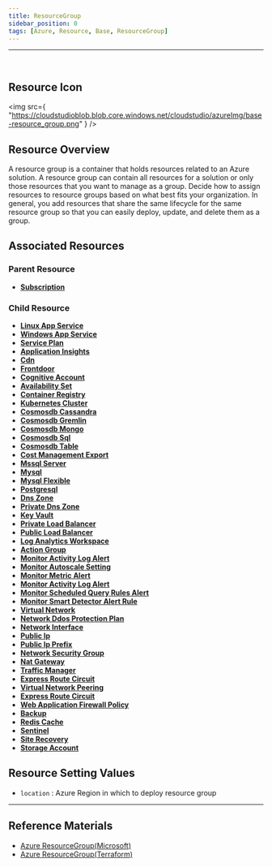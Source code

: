 ```yaml
---
title: ResourceGroup
sidebar_position: 0
tags: [Azure, Resource, Base, ResourceGroup]
---
```


<hr />
<br />

## Resource Icon

<img
    src={
        "https://cloudstudioblob.blob.core.windows.net/cloudstudio/azureImg/base-resource_group.png"
    }
/>

## Resource Overview

A resource group is a container that holds resources related to an Azure solution. 
A resource group can contain all resources for a solution or only those resources that you want to manage as a group.
Decide how to assign resources to resource groups based on what best fits your organization.
In general, you add resources that share the same lifecycle for the same resource group so that you can easily deploy, update, and delete them as a group.

## Associated Resources

### Parent Resource

-   [**Subscription**](https://docs.cstudio.app/en/docs/resource/azure/Base/Subscription)

### Child Resource

-   [**Linux App Service**](https://docs.cstudio.app/en/docs/resource/azure/AppService/LinuxAppService)
-   [**Windows App Service**](https://docs.cstudio.app/en/docs/resource/azure/AppService/WindowsAppService)
-   [**Service Plan**](https://docs.cstudio.app/en/docs/resource/azure/AppService/ServicePlan)
-   [**Application Insights**](https://docs.cstudio.app/en/docs/resource/azure/ApplicationInsights/)
-   [**Cdn**](https://docs.cstudio.app/en/docs/resource/azure/Cdn/)
-   [**Frontdoor**](https://docs.cstudio.app/en/docs/resource/azure/FrontDoor)
-   [**Cognitive Account**](https://docs.cstudio.app/en/docs/resource/azure/CognitiveServices/CognitiveAccount)
-   [**Availability Set**](https://docs.cstudio.app/en/docs/resource/azure/Compute/Availabilityset)
-   [**Container Registry**](https://docs.cstudio.app/en/docs/resource/azure/Container/ContainerRegistry)
-   [**Kubernetes Cluster**](https://docs.cstudio.app/en/docs/resource/azure/Container/KubernetesCluster)
-   [**Cosmosdb Cassandra**](https://docs.cstudio.app/en/docs/resource/azure/Cosmosdb/CosmosdbCassandra)
-   [**Cosmosdb Gremlin**](https://docs.cstudio.app/en/docs/resource/azure/Cosmosdb/CosmosdbGremlin)
-   [**Cosmosdb Mongo**](https://docs.cstudio.app/en/docs/resource/azure/Cosmosdb/CosmosdbMongo)
-   [**Cosmosdb Sql**](https://docs.cstudio.app/en/docs/resource/azure/Cosmosdb/CosmosdbSql)
-   [**Cosmosdb Table**](https://docs.cstudio.app/en/docs/resource/azure/Cosmosdb/CosmosdbTable)
-   [**Cost Management Export**](https://docs.cstudio.app/en/docs/resource/azure/CostManagement/CostManagementExport)
-   [**Mssql Server**](https://docs.cstudio.app/en/docs/resource/azure/Database/MssqlServer)
-   [**Mysql**](https://docs.cstudio.app/en/docs/resource/azure/Database/Mysql)
-   [**Mysql Flexible**](https://docs.cstudio.app/en/docs/resource/azure/Database/MysqlFlexible)
-   [**Postgresql**](https://docs.cstudio.app/en/docs/resource/azure/Database/Postgresql)
-   [**Dns Zone**](https://docs.cstudio.app/en/docs/resource/azure/Dns/DnsZone)
-   [**Private Dns Zone**](https://docs.cstudio.app/en/docs/resource/azure/Dns/PrivateDnsZone)
-   [**Key Vault**](https://docs.cstudio.app/en/docs/resource/azure/KeyVault/)
-   [**Private Load Balancer**](https://docs.cstudio.app/en/docs/resource/azure/LoadBalancer/PrivateLoadBalancer)
-   [**Public Load Balancer**](https://docs.cstudio.app/en/docs/resource/azure/PublicLoadBalancer)
-   [**Log Analytics Workspace**](https://docs.cstudio.app/en/docs/resource/azure/LogAnalytics/LogAnalyticsWorkspace)
-   [**Action Group**](https://docs.cstudio.app/en/docs/resource/azure/Monitor/ActionGroup)
-   [**Monitor Activity Log Alert**](https://docs.cstudio.app/en/docs/resource/azure/Monitor/MonitorActivityLogAlert)
-   [**Monitor Autoscale Setting**](https://docs.cstudio.app/en/docs/resource/azure/Monitor/MonitorAutoscaleSetting)
-   [**Monitor Metric Alert**](https://docs.cstudio.app/en/docs/resource/azure/Monitor/MonitorMetricAlert)
-   [**Monitor Activity Log Alert**](https://docs.cstudio.app/en/docs/resource/azure/Monitor/MonitorActivityLogAlert)
-   [**Monitor Scheduled Query Rules Alert**](https://docs.cstudio.app/en/docs/resource/azure/Monitor/MonitorScheduledQueryRulesAlert)
-   [**Monitor Smart Detector Alert Rule**](https://docs.cstudio.app/en/docs/resource/azure/Monitor/MonitorSmartDetectorAlertRule)
-   [**Virtual Network**](https://docs.cstudio.app/en/docs/resource/azure/Network/VirtualNetwork)
-   [**Network Ddos Protection Plan**](https://docs.cstudio.app/en/docs/resource/azure/Network/NetworkDdosProtectionPlan)
-   [**Network Interface**](https://docs.cstudio.app/en/docs/resource/azure/Network/NetworkInterface)
-   [**Public Ip**](https://docs.cstudio.app/en/docs/resource/azure/Network/PublicIp)
-   [**Public Ip Prefix**](https://docs.cstudio.app/en/docs/resource/azure/Network/PublicIpPrefix)
-   [**Network Security Group**](https://docs.cstudio.app/en/docs/resource/azure/Network/NetworkSecurityGroup)
-   [**Nat Gateway**](https://docs.cstudio.app/en/docs/resource/azure/Network/NatGateway)
-   [**Traffic Manager**](https://docs.cstudio.app/en/docs/resource/azure//Network/TrafficManager)
-   [**Express Route Circuit**](https://docs.cstudio.app/en/docs/resource/azure/Network/ExpressRouteCircuit)
-   [**Virtual Network Peering**](https://docs.cstudio.app/en/docs/resource/azure/Network/VirtualNetworkPeering)
-   [**Express Route Circuit**](https://docs.cstudio.app/en/docs/resource/azure/Network/ExpressRouteCircuit)
-   [**Web Application Firewall Policy**](https://docs.cstudio.app/en/docs/resource/azure/Network/WebApplicationFirewallPolicy)
-   [**Backup**](https://docs.cstudio.app/en/docs/resource/azure/RecoveryServices/Backup)
-   [**Redis Cache**](https://docs.cstudio.app/en/docs/resource/azure/RedisCache/)
-   [**Sentinel**](https://docs.cstudio.app/en/docs/resource/azure/Sentinel/)
-   [**Site Recovery**](https://docs.cstudio.app/en/docs/resource/azure/RecoveryServices/SiteRecovery)
-   [**Storage Account**](https://docs.cstudio.app/en/docs/resource/azure/Storage/StorageAccount)

## Resource Setting Values

-   `location` : Azure Region in which to deploy resource group

---

## Reference Materials

-   [Azure ResourceGroup(Microsoft)](https://learn.microsoft.com/ko-kr/azure/automation/overview)
-   [Azure ResourceGroup(Terraform)](https://registry.terraform.io/providers/hashicorp/azurerm/latest/docs/resources/resource_group)
